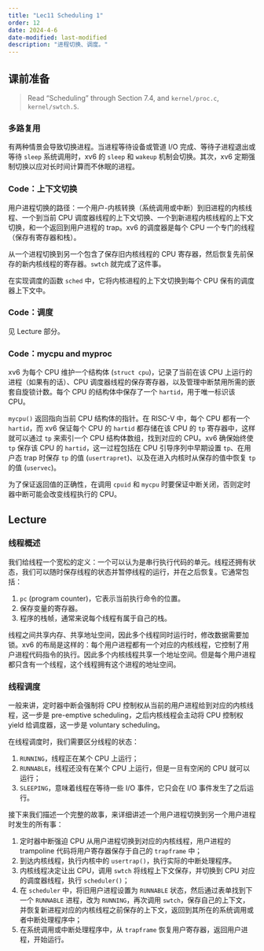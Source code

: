 ```yaml
---
title: "Lec11 Scheduling 1"
order: 12
date: 2024-4-6
date-modified: last-modified
description: "进程切换、调度。"
---
```


## 课前准备

> Read "Scheduling" through Section 7.4, and `kernel/proc.c`, `kernel/swtch.S`.

### 多路复用

有两种情景会导致切换进程。当进程等待设备或管道 I/O 完成、等待子进程退出或等待 `sleep` 系统调用时，xv6 的 `sleep` 和 `wakeup` 机制会切换。其次，xv6 定期强制切换以应对长时间计算而不休眠的进程。

### Code：上下文切换

用户进程切换的路径：一个用户-内核转换（系统调用或中断）到旧进程的内核线程、一个到当前 CPU 调度器线程的上下文切换、一个到新进程内核线程的上下文切换，和一个返回到用户进程的 trap。xv6 的调度器是每个 CPU 一个专门的线程（保存有寄存器和栈）。

从一个进程切换到另一个包含了保存旧内核线程的 CPU 寄存器，然后恢复先前保存的新内核线程的寄存器。`swtch` 就完成了这件事。

在实现调度的函数 `sched` 中，它将内核进程的上下文切换到每个 CPU 保有的调度器上下文中。

### Code：调度

见 Lecture 部分。

### Code：mycpu and myproc

xv6 为每个 CPU 维护一个结构体 (`struct cpu`)，记录了当前在该 CPU 上运行的进程（如果有的话）、CPU 调度器线程的保存寄存器，以及管理中断禁用所需的嵌套自旋锁计数。每个 CPU 的结构体中保存了一个 `hartid`，用于唯一标识该CPU。

`mycpu()` 返回指向当前 CPU 结构体的指针。在 RISC-V 中，每个 CPU 都有一个 `hartid`，而 xv6 保证每个 CPU 的 `hartid` 都存储在该 CPU 的 `tp` 寄存器中，这样就可以通过 `tp` 来索引一个 CPU 结构体数组，找到对应的 CPU。xv6 确保始终使 `tp` 保存该 CPU 的 `hartid`，这一过程包括在 CPU 引导序列中早期设置 `tp`、在用户态 trap 时保存 `tp` 的值 (`usertrapret`)、以及在进入内核时从保存的值中恢复 `tp` 的值 (`uservec`)。

为了保证返回值的正确性，在调用 `cpuid` 和 `mycpu` 时要保证中断关闭，否则定时器中断可能会改变线程执行的 CPU。

## Lecture

### 线程概述

我们给线程一个宽松的定义：一个可以认为是串行执行代码的单元。线程还拥有状态，我们可以随时保存线程的状态并暂停线程的运行，并在之后恢复。它通常包括：

1.  `pc` (program counter)，它表示当前执行命令的位置。
2.  保存变量的寄存器。
3.  程序的栈帧，通常来说每个线程有属于自己的栈。

线程之间共享内存、共享地址空间，因此多个线程同时运行时，修改数据需要加锁。xv6 的布局是这样的：每个用户进程都有一个对应的内核线程，它控制了用户进程代码指令的执行。因此多个内核线程共享一个地址空间。但是每个用户进程都只含有一个线程，这个线程拥有这个进程的地址空间。

### 线程调度

一般来讲，定时器中断会强制将 CPU 控制权从当前的用户进程给到对应的内核线程，这一步是 pre-emptive scheduling，之后内核线程会主动将 CPU 控制权 yield 给调度器，这一步是 voluntary scheduling。

在线程调度时，我们需要区分线程的状态：

1.  `RUNNING`，线程正在某个 CPU 上运行；
2.  `RUNNABLE`，线程还没有在某个 CPU 上运行，但是一旦有空闲的 CPU 就可以运行；
3.  `SLEEPING`，意味着线程在等待一些 I/O 事件，它只会在 I/O 事件发生了之后运行。

接下来我们描述一个完整的故事，来详细讲述一个用户进程切换到另一个用户进程时发生的所有事：

1.  定时器中断强迫 CPU 从用户进程切换到对应的内核线程，用户进程的 trampoline 代码将用户寄存器保存于自己的 `trapframe` 中；
2.  到达内核线程，执行内核中的 `usertrap()`，执行实际的中断处理程序。
3.  内核线程决定让出 CPU，调用 `swtch` 将线程上下文保存，并切换到 CPU 对应的调度器线程，执行 `scheduler()`；
4.  在 `scheduler` 中，将旧用户进程设置为 `RUNNABLE` 状态，然后通过表单找到下一个 `RUNNABLE` 进程，改为 `RUNNING`，再次调用 `swtch`，保存自己的上下文，并恢复新进程对应的内核线程之前保存的上下文，返回到其所在的系统调用或者中断处理程序中；
5.  在系统调用或中断处理程序中，从 `trapframe` 恢复用户寄存器，返回用户进程，开始运行。